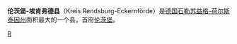 {{德国县级行政单位
| 县徽图 = Image:Wappen Kreis Rendsburg-Eckernfoerde.png
| 在德国内的位置图 = Image:Lage des Kreises Rendsburg-Eckernförde in Deutschland.png
| 所属联邦州 = 石勒苏益格-荷尔斯泰因州
| 所属行政区 = 
| 首府 = 伦茨堡 (德国)
| 面积 = 2189.17
| 人口 = 270,378
| 统计时间 = 2015年12月31日
| 人口密度 = 124
| 汽车牌号 = RD, ECK
| 下设城镇 = 4个市、162个镇
| 政府地址 = Kaiserstraße 8<br />24768 Rendsburg
| 政府网站 = www.kreis-rendsburg-eckernfoerde.de
| 在州内的位置图 = Image:Schleswig holstein rd.png
|}}

'''伦茨堡-埃肯弗德县'''（Kreis Rendsburg-Eckernförde）是[[德国|德国]][[石勒苏益格-荷尔斯泰因州|石勒苏益格-荷尔斯泰因州]]面积最大的一个县，首府[[伦茨堡_(德国)|伦茨堡]]。

{{石勒苏益格-荷尔斯泰因州行政区划}}

{{Authority control}}
[[Category:石勒苏益格-荷尔斯泰因州的县|R]]